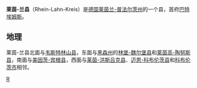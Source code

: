 {{德国县级行政单位
| 县徽图 = Image:DEU Rhein-Lahn-Kreis COA.svg
| 在德国内的位置图 = Image:Lage des Rhein-Lahn-Kreises in Deutschland.png
| 所属联邦州 = 莱茵兰-普法尔茨州
| 所属行政区 = 
| 首府 = 巴特埃姆斯
| 面积 = 782.31
| 人口 = 122,297
| 统计时间 = 2019年12月31日
| 人口密度 = 160
| 汽车牌号 = EMS
| 下设城镇 = 9个市、128个镇
| 政府地址 = Insel Silberau 1<br />56130 Bad Ems
| 政府网站 = www.rhein-lahn-info.de
| 在州内的位置图 = Image:Rhineland p ems.png
|}}

'''莱茵-兰县'''（Rhein-Lahn-Kreis）是[[德国|德国]][[莱茵兰-普法尔茨州|莱茵兰-普法尔茨州]]的一个县，首府[[巴特埃姆斯|巴特埃姆斯]]。

== 地理 ==
莱茵-兰县北面与[[韦斯特林山县|韦斯特林山县]]，东面与[[黑森州|黑森州]]的[[林堡-魏尔堡县|林堡-魏尔堡县]]和[[莱茵高-陶努斯县|莱茵高-陶努斯县]]，南面与[[美因茨-宾根县|美因茨-宾根县]]，西面与[[莱茵-洪斯吕克县|莱茵-洪斯吕克县]]、[[迈恩-科布伦茨县|迈恩-科布伦茨县]]和[[科布伦茨|科布伦茨市]]相邻。

{{莱茵兰-普法尔茨州行政区划}}
{{Authority control}}

[[Category:莱茵兰-普法尔茨州的县|R]]